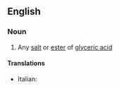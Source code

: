 ==English==

===Noun===
{{en-noun}}

# {{context|organic chemistry}} Any [[salt]] or [[ester]] of [[glyceric acid]]

====Translations====
{{trans-top|glycerate}}
* Italian: {{t-|it|glicerato|m}}
{{trans-mid}}
{{trans-bottom}}